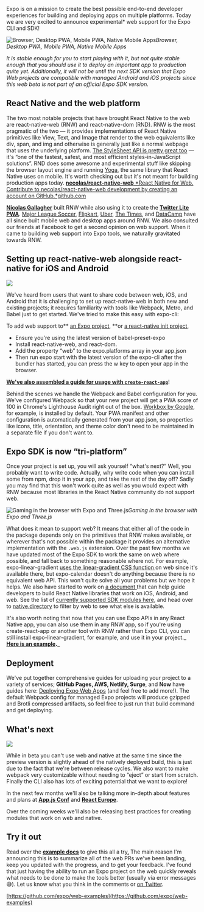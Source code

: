 <Title date="2019-03-18T20:42:46.857Z">Expo CLI and SDK web support beta</Title>

Expo is on a mission to create the best possible end-to-end developer experiences for building and deploying apps on multiple platforms. Today we are very excited to announce experimental\* web support for the Expo CLI and SDK!

![Browser, Desktop PWA, Mobile PWA, Native Mobile Apps](./images/17IZet0jkXYQ9xz1cQt-jkg.png)_Browser, Desktop PWA, Mobile PWA, Native Mobile Apps_

_It is stable enough for you to start playing with it, but not quite stable enough that you should use it to deploy an important app to production quite yet. Additionally, it will not be until the next SDK version that Expo Web projects are compatible with managed Android and iOS projects since this web beta is not part of an official Expo SDK version._

## React Native and the web platform

The two most notable projects that have brought React Native to the web are react-native-web (RNW) and react-native-dom (RND). RNW is the most pragmatic of the two — it provides implementations of React Native primitives like View, Text, and Image that render to the web equivalents like div, span, and img and otherwise is generally just like a normal webpage that uses the underlying platform. [The StyleSheet API is pretty great too](https://github.com/necolas/react-native-web/blob/master/docs/guides/style.md) — it's “one of the fastest, safest, and most efficient styles-in-JavaScript solutions”. RND does some awesome and experimental stuff like skipping the browser layout engine and running [Yoga](https://github.com/facebook/yoga), the same library that React Native uses on mobile. It's worth checking out but it's not meant for building production apps today.
[**necolas/react-native-web**
*React Native for Web. Contribute to necolas/react-native-web development by creating an account on GitHub.*github.com](https://github.com/necolas/react-native-web)

[**Nicolas Gallagher**](https://twitter.com/necolas) built RNW while also using it to create the [**Twitter Lite PWA**](https://developers.google.com/web/showcase/2017/twitter). [Major League Soccer](https://matchcenter.mlssoccer.com/), [Flipkart](https://twitter.com/naqvitalha/status/969577892991549440), [Uber](https://www.youtube.com/watch?v=RV9rxrNIxnY), [The Times](https://github.com/newsuk/times-components), and [DataCamp](https://www.datacamp.com/community/tech/porting-practice-to-web-part1) have all since built mobile web and desktop apps around RNW. We also consulted our friends at Facebook to get a second opinion on web support. When it came to building web support into Expo tools, we naturally gravitated towards RNW.

## Setting up react-native-web alongside react-native for iOS and Android

![](./images/195QtYQNASYWYfNP2N741QQ.png)

We've heard from users that want to share code between web, iOS, and Android that it is challenging to set up react-native-web in both new and existing projects; it requires familiarity with tools like Webpack, Metro, and Babel just to get started. We've tried to make this easy with expo-cli:

To add web support to** [an Expo project](https://github.com/expo/web-examples/tree/master/expo-managed-workflow), **or [a react-native init project](https://github.com/expo/web-examples/tree/master/react-native-init),

- Ensure you're using the latest version of babel-preset-expo
- Install react-native-web, and react-dom.
- Add the property “web” to the expo.platforms array in your app.json
- Then run expo start with the latest version of the expo-cli after the bundler has started, you can press the w key to open your app in the browser.

[**We've also assembled a guide for usage with `create-react-app`**](https://github.com/expo/web-examples/blob/master/create-react-app-example)!

Behind the scenes we handle the Webpack and Babel configuration for you. We've configured Webpack so that your new project will get a PWA score of 100 in Chrome's Lighthouse Audit right out of the box. [Workbox by Google](https://developers.google.com/web/tools/workbox/), for example, is installed by default. Your PWA manifest and other configuration is automatically generated from your app.json, so properties like icons, title, orientation, and theme color don't need to be maintained in a separate file if you don't want to.

## Expo SDK is now “tri-platform”

Once your project is set up, you will ask yourself “what's next?” Well, you probably want to write code. Actually, why write code when you can install some from npm, drop it in your app, and take the rest of the day off? Sadly you may find that this won't work quite as well as you would expect with RNW because most libraries in the React Native community do not support web.

![Gaming in the browser with Expo and Three.js](./images/1tWsl4KubvXHAcQHcwTyOPg.png)_Gaming in the browser with Expo and Three.js_

What does it mean to support web? It means that either all of the code in the package depends only on the primitives that RNW makes available, or wherever that's not possible within the package it provides an alternative implementation with the `.web.js` extension. Over the past few months we have updated most of the Expo SDK to work the same on web where possible, and fall back to something reasonable where not. For example, expo-linear-gradient [uses the linear-gradient CSS function ](https://github.com/expo/expo/blob/master/packages/expo-linear-gradient/src/NativeLinearGradient.web.tsx)on web since it's available there, but expo-calendar doesn't do anything because there is no equivalent web API. This won't quite solve all your problems but we hope it helps. We also have started to work on [a document](https://github.com/expo/expo/blob/d64340f028d8d2a0ce69e85efa3c915bbadb7413/guides/Creating%20Web%20Platform%20Modules.md)[ ](https://github.com/expo/expo/blob/master/guides/Creating%20Web%20Platform%20Modules.md)that can help guide developers to build React Native libraries that work on iOS, Android, and web. See the list of [currently supported SDK modules here](https://github.com/expo/web-examples/blob/master/FEATURES.md), and head over to [native.directory](https://www.native.directory/) to filter by web to see what else is available.

It's also worth noting that now that you can use Expo APIs in any React Native app, you can also use them in any RNW app, so if you're using create-react-app or another tool with RNW rather than Expo CLI, you can still install expo-linear-gradient, for example, and use it in your project.**_ [Here is an example](https://github.com/expo/web-examples/tree/master/react-native-init)._**

## Deployment

We've put together comprehensive guides for uploading your project to a variety of services; **GitHub Pages, AWS, Netlify, Surge**, and **Now** have guides here: [Deploying Expo Web Apps](https://github.com/expo/web-examples/blob/master/DEPLOYMENT.md) (and feel free to add more!). The default Webpack config for managed Expo projects will produce gzipped and Brotli compressed artifacts, so feel free to just run that build command and get deploying.

## What's next

![](./images/1sNUvfCXTLnpmwF7wsibNRA.jpeg)

While in beta you can't use web and native at the same time since the preview version is slightly ahead of the natively deployed build, this is just due to the fact that we're between release cycles. We also want to make webpack very customizable without needing to “eject” or start from scratch. Finally the CLI also has lots of exciting potential that we want to explore!

In the next few months we'll also be talking more in-depth about features and plans at [**App.js Conf**](https://appjs.co/) and [**React Europe**](https://www.react-europe.org/).

Over the coming weeks we'll also be releasing best practices for creating modules that work on web and native.

## Try it out

Read over the [**example docs**](https://github.com/expo/web-examples) to give this all a try[.](https://github.com/expo/expo/blob/master/guides/Enabling%20the%20Expo%20Web%20Target.md) The main reason I'm announcing this is to summarize all of the web PRs we've been landing, keep you updated with the progress, and to get your feedback. I've found that just having the ability to run an Expo project on the web quickly reveals what needs to be done to make the tools better (usually via error messages 😅). Let us know what you think in the comments or [on Twitter](https://twitter.com/expo).

[https://github.com/expo/web-examples](https://github.com/expo/web-examples)
